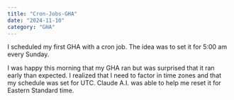 ```yaml
---
title: "Cron-Jobs-GHA"
date: "2024-11-10"
category: "GHA"
---
```


I scheduled my first GHA with a cron job. The idea was to set it for 5:00 am every Sunday.

I was happy this morning that my GHA ran but was surprised that it ran early than expected. I realized that I need to factor in time zones and that my schedule was set for UTC. Claude A.I. was able to help me reset it for Eastern Standard time.